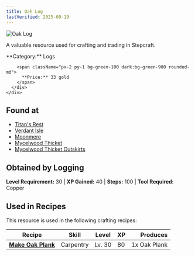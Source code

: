 ```yaml
---
title: Oak Log
lastVerified: 2025-09-19
---
```


<div className="flex items-start gap-6 mb-8">
  <div className="flex-shrink-0">
    <img src="/assets/resources/woodcutting/oak_log.png" alt="Oak Log" className="w-24 h-24 border rounded-lg" />
  </div>
  <div className="flex-1">
    <div className="space-y-2">
      <p className="text-lg text-muted-foreground">A valuable resource used for crafting and trading in Stepcraft.</p>
      <div className="flex flex-wrap gap-4 text-sm">
        <span className="px-2 py-1 bg-blue-100 dark:bg-blue-900 rounded-md">
          **Category:** Logs
        </span>
        
        <span className="px-2 py-1 bg-green-100 dark:bg-green-900 rounded-md">
          **Price:** 33 gold
        </span>
      </div>
    </div>
  </div>
</div>

## Found at

- [Titan's Rest](/docs/map/individual/titans_rest)
- [Verdant Isle](/docs/map/individual/verdant_isle)
- [Moonmere](/docs/map/individual/moonmere)
- [Mycelwood Thicket](/docs/map/individual/mycelwood_thicket)
- [Mycelwood Thicket Outskirts](/docs/map/individual/mycelwood_thicket_outskirts)

## Obtained by Logging

**Level Requirement:** 30 | **XP Gained:** 40 | **Steps:** 100 | **Tool Required:** Copper

## Used in Recipes

This resource is used in the following crafting recipes:

| Recipe                                                     | Skill     | Level  | XP  |     Produces |
| ---------------------------------------------------------- | --------- | ------ | --- | -----------: |
| **[Make Oak Plank](/docs/resources/individual/oak_plank)** | Carpentry | Lv. 30 | 80  | 1x Oak Plank |
